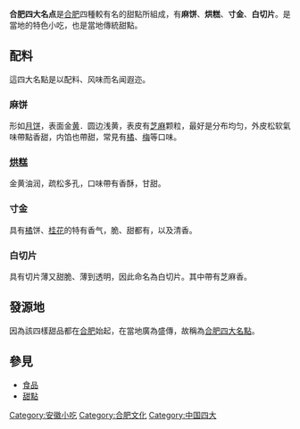 {{unreferenced|time=2018-09-27T08:34:33+00:00}}
'''合肥四大名点'''是[[合肥|合肥]]四種較有名的甜點所組成，有'''麻饼'''、'''烘糕'''、'''寸金'''、'''白切片'''。是當地的特色小吃，也是當地傳統甜點。

== 配料 ==
這四大名點是以配料、风味而名闻遐迩。

===麻饼===
形如[[月饼|月饼]]，表面金[[黄|黄]]．圆边浅黄，表皮有[[芝麻|芝麻]]颗粒，最好是分布均匀，外皮松软氣味帶點香甜，内馅也帶甜，常見有[[橘|橘]]、[[梅|梅]]等口味。

===[[烘糕|烘糕]]===
金黄油润，疏松多孔，口味帶有香酥，甘甜。

===寸金===
具有[[橘|橘]]饼、[[桂花|桂花]]的特有香气，脆、甜都有，以及清香。

===白切片===
具有切片薄又甜脆、薄到透明，因此命名為白切片。其中帶有芝麻香。

== 發源地 ==
因為該四樣甜品都在[[合肥|合肥]]始起，在當地廣為盛傳，故稱為[[合肥四大名點|合肥四大名點]]。

== 參見 ==
*[[食品|食品]]
*[[甜點|甜點]]

{{Dessert-stub}}

[[Category:安徽小吃|Category:安徽小吃]]
[[Category:合肥文化|Category:合肥文化]]
[[Category:中国四大|Category:中国四大]]